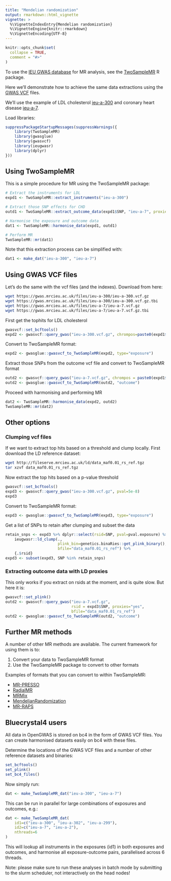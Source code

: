 ```yaml
---
title: "Mendelian randomization"
output: rmarkdown::html_vignette
vignette: >
  %\VignetteIndexEntry{Mendelian randomization}
  %\VignetteEngine{knitr::rmarkdown}
  %\VignetteEncoding{UTF-8}
---
```


```r
knitr::opts_chunk$set(
  collapse = TRUE,
  comment = "#>"
)
```

To use the [IEU GWAS database](https://gwas.mrcieu.ac.uk/) for MR analysis, see the [TwoSampleMR](https://mrcieu.github.io/TwoSampleMR/) R package.

Here we'll demonstrate how to achieve the same data extractions using the [GWAS VCF](https://github.com/MRCIEU/gwas_vcf_spec) files.

We'll use the example of LDL cholesterol [ieu-a-300](https://gwas.mrcieu.ac.uk/datasets/ieu-a-300/) and coronary heart disease [ieu-a-7](https://gwas.mrcieu.ac.uk/datasets/ieu-a-7/). 

Load libraries:

```r
suppressPackageStartupMessages(suppressWarnings({
	library(TwoSampleMR)
	library(gwasglue)
	library(gwasvcf)
	library(ieugwasr)
	library(dplyr)
}))
```

## Using TwoSampleMR

This is a simple procedure for MR using the TwoSampleMR package:

```r
# Extract the instruments for LDL
expd1 <- TwoSampleMR::extract_instruments("ieu-a-300")

# Extract those SNP effects for CHD
outd1 <- TwoSampleMR::extract_outcome_data(expd1$SNP, "ieu-a-7", proxies=FALSE)

# Harmonise the exposure and outcome data
dat1 <- TwoSampleMR::harmonise_data(expd1, outd1)

# Perform MR
TwoSampleMR::mr(dat1)
```

Note that this extraction process can be simplified with:

```r
dat1 <- make_dat("ieu-a-300", "ieu-a-7")
```

## Using GWAS VCF files

Let's do the same with the vcf files (and the indexes). Download from here:

```bash
wget https://gwas.mrcieu.ac.uk/files/ieu-a-300/ieu-a-300.vcf.gz
wget https://gwas.mrcieu.ac.uk/files/ieu-a-300/ieu-a-300.vcf.gz.tbi
wget https://gwas.mrcieu.ac.uk/files/ieu-a-7/ieu-a-7.vcf.gz
wget https://gwas.mrcieu.ac.uk/files/ieu-a-7/ieu-a-7.vcf.gz.tbi
```

First get the tophits for LDL cholesterol

```r
gwasvcf::set_bcftools()
expd2 <- gwasvcf::query_gwas("ieu-a-300.vcf.gz", chrompos=paste0(expd1$chr.exposure, ":", expd1$pos.exposure))
```

Convert to TwoSampleMR format:

```r
expd2 <- gwasglue::gwasvcf_to_TwoSampleMR(expd2, type="exposure")
```

Extract those SNPs from the outcome vcf file and convert to TwoSampleMR format

```r
outd2 <- gwasvcf::query_gwas("ieu-a-7.vcf.gz", chrompos = paste0(expd1$chr.exposure, ":", expd1$pos.exposure))
outd2 <- gwasglue::gwasvcf_to_TwoSampleMR(outd2, "outcome")
```

Proceed with harmonising and performing MR

```r
dat2 <- TwoSampleMR::harmonise_data(expd2, outd2)
TwoSampleMR::mr(dat2)
```



## Other options

### Clumping vcf files

If we want to extract top hits based on a threshold and clump locally. First download the LD reference dataset:

```bash
wget http://fileserve.mrcieu.ac.uk/ld/data_maf0.01_rs_ref.tgz
tar xzvf data_maf0.01_rs_ref.tgz
```

Now extract the top hits based on a p-value threshold

```r
gwasvcf::set_bcftools()
expd3 <- gwasvcf::query_gwas("ieu-a-300.vcf.gz", pval=5e-8)
expd3
```

Convert to TwoSampleMR format:

```r
expd3 <- gwasglue::gwasvcf_to_TwoSampleMR(expd3, type="exposure")
```

Get a list of SNPs to retain after clumping and subset the data

```r
retain_snps <- expd3 %>% dplyr::select(rsid=SNP, pval=pval.exposure) %>%
	ieugwasr::ld_clump(., 
	                   plink_bin=genetics.binaRies::get_plink_binary(),
	                   bfile="data_maf0.01_rs_ref") %>%
	{.$rsid}
expd3 <- subset(expd3, SNP %in% retain_snps)
```

### Extracting outcome data with LD proxies

This only works if you extract on rsids at the moment, and is quite slow. But here it is:

```r
gwasvcf::set_plink()
outd2 <- gwasvcf::query_gwas("ieu-a-7.vcf.gz", 
                             rsid = expd3$SNP, proxies="yes",
                             bfile="data_maf0.01_rs_ref")
outd2 <- gwasglue::gwasvcf_to_TwoSampleMR(outd2, "outcome")
```


## Further MR methods

A number of other MR methods are available. The current framework for using them is to:

1. Convert your data to TwoSampleMR format
2. Use the TwoSampleMR package to convert to other formats

Examples of formats that you can convert to within TwoSampleMR:

- [MR-PRESSO](https://github.com/rondolab/MR-PRESSO)
- [RadialMR](https://github.com/WSpiller/RadialMR)
- [MRMix](https://github.com/gqi/MRMix/)
- [MendelianRandomization](https://cran.r-project.org/web/packages/MendelianRandomization/index.html)
- [MR-RAPS](https://cran.r-project.org/web/packages/mr.raps/)



## Bluecrystal4 users

All data in OpenGWAS is stored on bc4 in the form of GWAS VCF files. You can create harmonised datasets easily on bc4 with these files.

Determine the locations of the GWAS VCF files and a number of other reference datasets and binaries:

```r
set_bcftools()
set_plink()
set_bc4_files()
```

Now simply run:

```r
dat <- make_TwoSampleMR_dat("ieu-a-300", "ieu-a-7")
```

This can be run in parallel for large combinations of exposures and outcomes, e.g.:

```r
dat <- make_TwoSampleMR_dat(
	id1=c("ieu-a-300", "ieu-a-302", "ieu-a-299"), 
	id2=c("ieu-a-7", "ieu-a-2"),
	nthreads=6
)
```

This will lookup all instruments in the exposures (id1) in both exposures and outcomes, and harmonise all exposure-outcome pairs, parallelised across 6 threads.

Note: please make sure to run these analyses in batch mode by submitting to the slurm scheduler, not interactively on the head nodes!
